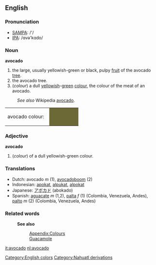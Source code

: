 {{wikipedia}}
==English==
[[Category:English colors]]
===Pronunciation===
*[[w:SAMPA|SAMPA]]: /'/
*[[w:IPA|IPA]]: /ɑvə'kɑdo/

===Noun===
'''avocado'''
#the large, usually yellowish-green or black, pulpy [[fruit]] of the avocado [[tree]].
#the avocado tree.
#(''colour'') a dull [[yellow]]ish-[[green]] [[color|colour]], the colour of the meat of an avocado.
:''See also'' Wikipedia [[w:avocado|avocado]].

<table><tr><td>avocado colour: &nbsp;</td>
<td bgcolor="#6D6937" width="80">&nbsp; </td></tr></table>

===Adjective===
'''avocado'''
#(''colour'') of a dull yellowish-green colour.

=== Translations ===
*Dutch: avocado ''m'' (1), [[avocadoboom]] (2)
*Indonesian: [[apokat]], [[alpukat]], [[alpokat]]
*Japanese: [[アボカド]] (abokado)
*Spanish: [[aguacate]] ''m'' (1,2), [[palta]] ''f'' (1) (Colombia, Venezuela, Andes), [[palto]] ''m'' (2) (Colombia, Venezuela, Andes)

===Related words===
:'''See also''' 
::[[Wiktionary_Appendix:Colours|Appendix:Colours]]
::[[Guacamole]]
[[Category:Nahuatl derivations]]

[[it:avocado]]
[[nl:avocado]]